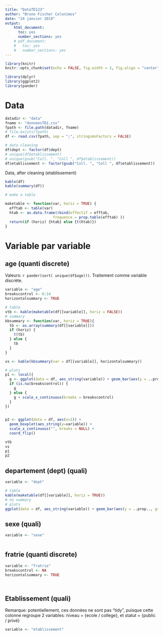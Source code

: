 ```yaml
---
title: "DataTD123"
author: "Bruno Fischer Colonimos"
date: "24 janvier 2019"
output: 
    html_document:
      toc: yes
      number_sections: yes
    # pdf_document:
    #   toc: yes
    #   number_sections: yes
---
```


```r
library(knitr)
knitr::opts_chunk$set(echo = FALSE, fig.width = 3, fig.align = "center", fig.show = "hold", fig.asp = 1)

library(dplyr)
library(ggplot2)
library(pander)
```

Data
=====

```r
datadir <- "data"
fname <- "donneesTD1.csv"
fpath <- file.path(datadir, fname)
# file.exists(fpath)
df <- read.csv(fpath, sep = ";", stringsAsFactors = FALSE) 
```

```r

# data cleaning
df$dept <- factor(df$dept)
# unique(df$etablissement)
# unique(gsub("Coll. ", "Coll ", df$etablissement))
df$etablissement <- factor(gsub("Coll. ", "Coll ", df$etablissement))

```

Data, after cleaning (etablissement)

```r
kable(df)
kable(summary(df))
```




```r
# make a table

maketable <- function(var, horiz = TRUE) {
  efftab <- table(var)
  htab <- as.data.frame(rbind(effectif = efftab, 
                      frequence = prop.table(efftab) ))
  return(if (horiz) {htab} else {t(htab)})
}

```





Variable par variable
=====================

age (quanti discrete)
----

Valeurs: `r pander(sort( unique(df$age)))`. Traitement comme variable discrète.

```r
variable <- "age"
breakscontrol <- 6:14
horizontalsummary <- TRUE
```


```r
# table
vtb <- kable(maketable(df[[variable]], horiz = FALSE))
# summary
kbsummary <- function(var, horiz = TRUE){
  tb <- as.array(summary(df[[variable]]))
  if (horiz) {
    t(tb)
  } else {
    tb
  }
}

vs <- kable(kbsummary(var = df[[variable]], horizontalsummary))

# plots
p1 <- local({
  g <- ggplot(data = df, aes_string(variable)) + geom_bar(aes(y = ..prop..))
  if (is.na(breakscontrol)) {
    g
  } else {
    g + scale_x_continuous(breaks = breakscontrol)
  }
})

  
p2 <- ggplot(data = df, aes(x=1)) + 
  geom_boxplot(aes_string(y=variable)) + 
  scale_x_continuous("", breaks = NULL) +
  coord_flip()

```

```r
vtb
vs
p1
p2
```


departement (dept) (quali)
---------------------------

```r
variable <- "dept"
```


```r
# table
kable(maketable(df[[variable]], horiz = TRUE))
# no summary
# plots
ggplot(data = df, aes_string(variable)) + geom_bar(aes(y = ..prop.., group = 1)) 

```


sexe (quali)
------------

```r
variable <- "sexe"
```

```r
```


fratrie (quanti discrete)
-------------------------

```r
variable <- "fratrie"
breakscontrol <- NA
horizontalsummary <- TRUE
```

```r
```

```r
```


Etablissement (quali)
----------------------

Remarque: potentiellement, ces données ne sont pas "tidy", puisque cette colonne regroupe 2 variables: niveau = {ecole / college}, et statut = {public / privé}


```r
variable <- "etablissement"
```


```r
```

